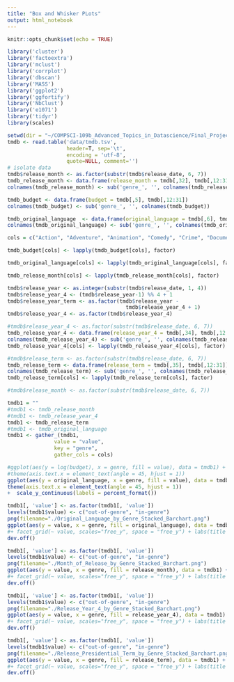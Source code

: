 ```yaml
---
title: "Box and Whisker PLots"
output: html_notebook
---
```


```r
knitr::opts_chunk$set(echo = TRUE)
```

```r
library('cluster')
library('factoextra')
library('mclust')
library('corrplot')
library('dbscan')
library('MASS')
library('ggplot2')
library('ggfortify')
library('NbClust')
library('e1071')
library('tidyr')
library(scales)
```

```r
setwd(dir = "~/COMPSCI-109b_Advanced_Topics_in_Datascience/Final_Project/Sandbox/cs109b/")
tmdb <- read.table('data/tmdb.tsv', 
                   header=T, sep='\t', 
                   encoding = 'utf-8', 
                   quote=NULL, comment='')
# isolate data
tmdb$release_month <- as.factor(substr(tmdb$release_date, 6, 7))
tmdb_release_month <- data.frame(release_month = tmdb[,32], tmdb[,12:31])
colnames(tmdb_release_month) <- sub('genre_', '', colnames(tmdb_release_month))

tmdb_budget <- data.frame(budget = tmdb[,5], tmdb[,12:31])
colnames(tmdb_budget) <- sub('genre_', '', colnames(tmdb_budget))

tmdb_original_language  <- data.frame(original_language = tmdb[,6], tmdb[,12:31])
colnames(tmdb_original_language) <- sub('genre_', '', colnames(tmdb_original_language))

cols = c("Action", "Adventure", "Animation", "Comedy", "Crime", "Documentary", "Drama", "Family", "Fantasy", "Foreign", "History", "Horror", "Music", "Mystery", "Romance", "Science_Fiction", "TV_Movie", "Thriller", "War", "Western")

tmdb_budget[cols] <- lapply(tmdb_budget[cols], factor)

tmdb_original_language[cols] <- lapply(tmdb_original_language[cols], factor)

tmdb_release_month[cols] <- lapply(tmdb_release_month[cols], factor)

tmdb$release_year <- as.integer(substr(tmdb$release_date, 1, 4))
tmdb$release_year_4 <- (tmdb$release_year-1) %% 4 + 1
tmdb$release_year_term <- as.factor(tmdb$release_year - 
                                      tmdb$release_year_4 + 1)
tmdb$release_year_4 <- as.factor(tmdb$release_year_4)

#tmdb$release_year_4 <- as.factor(substr(tmdb$release_date, 6, 7))
tmdb_release_year_4 <- data.frame(release_year_4 = tmdb[,34], tmdb[,12:31])
colnames(tmdb_release_year_4) <- sub('genre_', '', colnames(tmdb_release_year_4))
tmdb_release_year_4[cols] <- lapply(tmdb_release_year_4[cols], factor)

#tmdb$release_term <- as.factor(substr(tmdb$release_date, 6, 7))
tmdb_release_term <- data.frame(release_term = tmdb[,35], tmdb[,12:31])
colnames(tmdb_release_term) <- sub('genre_', '', colnames(tmdb_release_term))
tmdb_release_term[cols] <- lapply(tmdb_release_term[cols], factor)

#tmdb$release_month <- as.factor(substr(tmdb$release_date, 6, 7))
```

```r
tmdb1 = ""
#tmdb1 <- tmdb_release_month
#tmdb1 <- tmdb_release_year_4
tmdb1 <- tmdb_release_term
#tmdb1 <- tmdb_original_language
tmdb1 <- gather_(tmdb1,
               value = "value",
               key = "genre",
               gather_cols = cols)
```



```r
#ggplot(aes(y = log(budget), x = genre, fill = value), data = tmdb1) + geom_boxplot() + 
#theme(axis.text.x = element_text(angle = 45, hjust = 1)) 
ggplot(aes(y = original_language, x = genre, fill = value), data = tmdb1) + geom_bar(stat = "identity") + 
theme(axis.text.x = element_text(angle = 45, hjust = 1)) 
+  scale_y_continuous(labels = percent_format())
```

```r
tmdb1[, 'value'] <- as.factor(tmdb1[, 'value'])
levels(tmdb1$value) <- c("out-of-genre", "in-genre")
png(filename="./Original_Language_by_Genre_Stacked_Barchart.png")
ggplot(aes(y = value, x = genre, fill = original_language), data = tmdb1) + geom_bar(stat = "identity") + theme(axis.text.x = element_text(angle = 45, hjust = 1))   + facet_wrap(~ value, ncol = 1) + labs(title = "Stacked Barchart - Month of Release by Genre") + labs(title = "Original Language by Genre - Stacked Barchart")
#+ facet_grid(~ value, scales="free_y", space = "free_y") + labs(title = "Stacked Barchart - Original Language by Genre")
dev.off()
```


```r

tmdb1[, 'value'] <- as.factor(tmdb1[, 'value'])
levels(tmdb1$value) <- c("out-of-genre", "in-genre")
png(filename="./Month_of_Release_by_Genre_Stacked_Barchart.png")
ggplot(aes(y = value, x = genre, fill = release_month), data = tmdb1) + geom_bar(stat = "identity") + theme(axis.text.x = element_text(angle = 45, hjust = 1))  + facet_wrap(~ value, ncol = 1) + labs(title = "Month of Release by Genre - Stacked Barchart")
#+ facet_grid(~ value, scales="free_y", space = "free_y") + labs(title = "Stacked Barchart - Month of Release by Genre") #+ facet_wrap(ncol = 1)
dev.off()
```


```r

tmdb1[, 'value'] <- as.factor(tmdb1[, 'value'])
levels(tmdb1$value) <- c("out-of-genre", "in-genre")
png(filename="./Release_Year_4_by_Genre_Stacked_Barchart.png")
ggplot(aes(y = value, x = genre, fill = release_year_4), data = tmdb1) + geom_bar(stat = "identity") + theme(axis.text.x = element_text(angle = 45, hjust = 1))  + facet_wrap(~ value, ncol = 1) + labs(title = "Release Year 4 by Genre - Stacked Barchart")
#+ facet_grid(~ value, scales="free_y", space = "free_y") + labs(title = "Stacked Barchart - Month of Release by Genre") #+ facet_wrap(ncol = 1)
dev.off()
```

```r

tmdb1[, 'value'] <- as.factor(tmdb1[, 'value'])
levels(tmdb1$value) <- c("out-of-genre", "in-genre")
png(filename="./Release_Presidential_Term_by_Genre_Stacked_Barchart.png")
ggplot(aes(y = value, x = genre, fill = release_term), data = tmdb1) + geom_bar(stat = "identity") + theme(axis.text.x = element_text(angle = 45, hjust = 1))  + facet_wrap(~ value, ncol = 1) + labs(title = "Release Presidential Term by Genre - Stacked Barchart")
#+ facet_grid(~ value, scales="free_y", space = "free_y") + labs(title = "Stacked Barchart - Month of Release by Genre") #+ facet_wrap(ncol = 1)
dev.off()
```